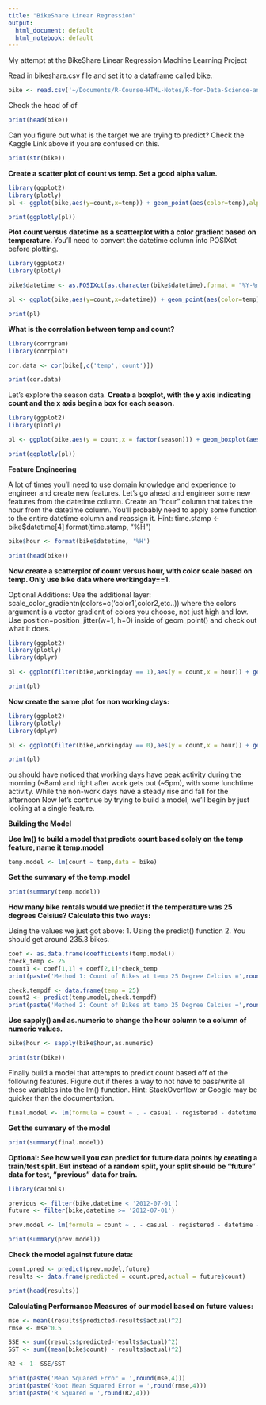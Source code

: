 ```yaml
---
title: "BikeShare Linear Regression"
output:
  html_document: default
  html_notebook: default
---
```


My attempt at the BikeShare Linear Regression Machine Learning Project

Read in bikeshare.csv file and set it to a dataframe called bike.
```r

bike <- read.csv('~/Documents/R-Course-HTML-Notes/R-for-Data-Science-and-Machine-Learning/Training Exercises/Machine Learning Projects/CSV files for ML Projects/bikeshare.csv')

```

Check the head of df

```r
print(head(bike))
```

Can you figure out what is the target we are trying to predict? Check the Kaggle Link above if you are confused on this.

```r
print(str(bike))
```

<B> Create a scatter plot of count vs temp. Set a good alpha value. </B>

```r
library(ggplot2)
library(plotly)
pl <- ggplot(bike,aes(y=count,x=temp)) + geom_point(aes(color=temp),alpha=0.2)

print(ggplotly(pl))
```

<B> Plot count versus datetime as a scatterplot with a color gradient based on temperature. </B> 
You'll need to convert the datetime column into POSIXct before plotting.

```r
library(ggplot2)
library(plotly)

bike$datetime <- as.POSIXct(as.character(bike$datetime),format = "%Y-%m-%d %H:%M:%S")

pl <- ggplot(bike,aes(y=count,x=datetime)) + geom_point(aes(color=temp),alpha=0.5) + scale_color_gradient(low = '#4ACABB' ,high = '#ff6b00')

print(pl)
```

<B> What is the correlation between temp and count? </B>

```r
library(corrgram)
library(corrplot)

cor.data <- cor(bike[,c('temp','count')])

print(cor.data)
```

Let's explore the season data. 
<B> Create a boxplot, with the y axis indicating count and the x axis begin a box for each season. </B>

```r
library(ggplot2)
library(plotly)

pl <- ggplot(bike,aes(y = count,x = factor(season))) + geom_boxplot(aes(color = factor(season)))

print(ggplotly(pl))

```

<B> Feature Engineering </B>

A lot of times you'll need to use domain knowledge and experience to engineer and create new features. Let's go ahead and engineer some new features from the datetime column.
Create an "hour" column that takes the hour from the datetime column. You'll probably need to apply some function to the entire datetime column and reassign it. Hint:
time.stamp <- bike$datetime[4]
format(time.stamp, "%H")

```r

bike$hour <- format(bike$datetime, '%H')

print(head(bike))
```

<B> Now create a scatterplot of count versus hour, with color scale based on temp. Only use bike data where workingday==1. </B>

Optional Additions:
Use the additional layer: scale_color_gradientn(colors=c('color1',color2,etc..)) where the colors argument is a vector gradient of colors you choose, not just high and low.
Use position=position_jitter(w=1, h=0) inside of geom_point() and check out what it does.

```r
library(ggplot2)
library(plotly)
library(dplyr)

pl <- ggplot(filter(bike,workingday == 1),aes(y = count,x = hour)) + geom_jitter(aes(color = temp),alpha = 0.4) + scale_color_gradientn(colours = c('dark blue','blue','green','yellow','orange','red'),guide = 'colourbar')

print(pl)


```

<B> Now create the same plot for non working days: </B>

```r
library(ggplot2)
library(plotly)
library(dplyr)

pl <- ggplot(filter(bike,workingday == 0),aes(y = count,x = hour)) + geom_jitter(aes(color = temp),alpha = 0.4) + scale_color_gradientn(colours = c('dark blue','blue','green','yellow','orange','red'),guide = 'colourbar')

print(pl)

```

ou should have noticed that working days have peak activity during the morning (~8am) and right after work gets out (~5pm), with some lunchtime activity. While the non-work days have a steady rise and fall for the afternoon
Now let's continue by trying to build a model, we'll begin by just looking at a single feature.

<B> Building the Model </B>

<B> Use lm() to build a model that predicts count based solely on the temp feature, name it temp.model </B>

```r

temp.model <- lm(count ~ temp,data = bike)

```

<B> Get the summary of the temp.model </B>

```r

print(summary(temp.model))

```

<B> How many bike rentals would we predict if the temperature was 25 degrees Celsius? Calculate this two ways: </B>

Using the values we just got above:
1. Using the predict() function
2. You should get around 235.3 bikes.

```r

coef <- as.data.frame(coefficients(temp.model))
check_temp <- 25
count1 <- coef[1,1] + coef[2,1]*check_temp
print(paste('Method 1: Count of Bikes at temp 25 Degree Celcius =',round(count1,4)))

check.tempdf <- data.frame(temp = 25)
count2 <- predict(temp.model,check.tempdf)
print(paste('Method 2: Count of Bikes at temp 25 Degree Celcius =',round(count2,4)))

```

<B> Use sapply() and as.numeric to change the hour column to a column of numeric values. </B> 

```r

bike$hour <- sapply(bike$hour,as.numeric)

print(str(bike))

```

Finally build a model that attempts to predict count based off of the following features. Figure out if theres a way to not have to pass/write all these variables into the lm() function. 
Hint: StackOverflow or Google may be quicker than the documentation.

```r

final.model <- lm(formula = count ~ . - casual - registered - datetime - atemp, data = bike)

```

<B> Get the summary of the model </B>

```r

print(summary(final.model))

```

<B> Optional: See how well you can predict for future data points by creating a train/test split. But instead of a random split, your split should be "future" data for test, "previous" data for train. </B>

```r
library(caTools)

previous <- filter(bike,datetime < '2012-07-01')
future <- filter(bike,datetime >= '2012-07-01')

prev.model <- lm(formula = count ~ . - casual - registered - datetime - atemp, data = previous)

print(summary(prev.model))

```

<B> Check the model against future data: </B>

```r

count.pred <- predict(prev.model,future)
results <- data.frame(predicted = count.pred,actual = future$count)

print(head(results))

```

<B> Calculating Performance Measures of our model based on future values: </B>

```r
mse <- mean((results$predicted-results$actual)^2)
rmse <- mse^0.5

SSE <- sum((results$predicted-results$actual)^2)
SST <- sum((mean(bike$count) - results$actual)^2)

R2 <- 1- SSE/SST

print(paste('Mean Squared Error = ',round(mse,4)))
print(paste('Root Mean Squared Error = ',round(rmse,4)))
print(paste('R Squared = ',round(R2,4)))


```

